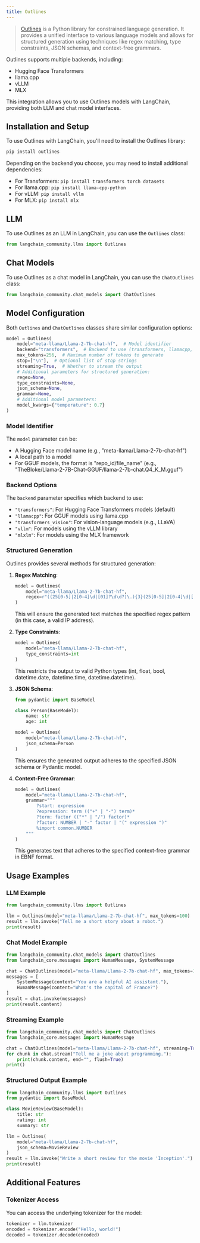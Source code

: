 ```yaml
---
title: Outlines
---
```


>[Outlines](https://github.com/dottxt-ai/outlines) is a Python library for constrained language generation. It provides a unified interface to various language models and allows for structured generation using techniques like regex matching, type constraints, JSON schemas, and context-free grammars.

Outlines supports multiple backends, including:
- Hugging Face Transformers
- llama.cpp
- vLLM
- MLX

This integration allows you to use Outlines models with LangChain, providing both LLM and chat model interfaces.

## Installation and Setup

To use Outlines with LangChain, you'll need to install the Outlines library:

```bash
pip install outlines
```

Depending on the backend you choose, you may need to install additional dependencies:

- For Transformers: `pip install transformers torch datasets`
- For llama.cpp: `pip install llama-cpp-python`
- For vLLM: `pip install vllm`
- For MLX: `pip install mlx`

## LLM

To use Outlines as an LLM in LangChain, you can use the `Outlines` class:

```python
from langchain_community.llms import Outlines
```

## Chat Models

To use Outlines as a chat model in LangChain, you can use the `ChatOutlines` class:

```python
from langchain_community.chat_models import ChatOutlines
```

## Model Configuration

Both `Outlines` and `ChatOutlines` classes share similar configuration options:

```python
model = Outlines(
    model="meta-llama/Llama-2-7b-chat-hf",  # Model identifier
    backend="transformers",  # Backend to use (transformers, llamacpp, vllm, or mlxlm)
    max_tokens=256,  # Maximum number of tokens to generate
    stop=["\n"],  # Optional list of stop strings
    streaming=True,  # Whether to stream the output
    # Additional parameters for structured generation:
    regex=None,
    type_constraints=None,
    json_schema=None,
    grammar=None,
    # Additional model parameters:
    model_kwargs={"temperature": 0.7}
)
```

### Model Identifier

The `model` parameter can be:
- A Hugging Face model name (e.g., "meta-llama/Llama-2-7b-chat-hf")
- A local path to a model
- For GGUF models, the format is "repo_id/file_name" (e.g., "TheBloke/Llama-2-7B-Chat-GGUF/llama-2-7b-chat.Q4_K_M.gguf")

### Backend Options

The `backend` parameter specifies which backend to use:
- `"transformers"`: For Hugging Face Transformers models (default)
- `"llamacpp"`: For GGUF models using llama.cpp
- `"transformers_vision"`: For vision-language models (e.g., LLaVA)
- `"vllm"`: For models using the vLLM library
- `"mlxlm"`: For models using the MLX framework

### Structured Generation

Outlines provides several methods for structured generation:

1. **Regex Matching**:
   ```python
   model = Outlines(
       model="meta-llama/Llama-2-7b-chat-hf",
       regex=r"((25[0-5]|2[0-4]\d|[01]?\d\d?)\.){3}(25[0-5]|2[0-4]\d|[01]?\d\d?)"
   )
   ```
   This will ensure the generated text matches the specified regex pattern (in this case, a valid IP address).

2. **Type Constraints**:
   ```python
   model = Outlines(
       model="meta-llama/Llama-2-7b-chat-hf",
       type_constraints=int
   )
   ```
   This restricts the output to valid Python types (int, float, bool, datetime.date, datetime.time, datetime.datetime).

3. **JSON Schema**:
   ```python
   from pydantic import BaseModel

   class Person(BaseModel):
       name: str
       age: int

   model = Outlines(
       model="meta-llama/Llama-2-7b-chat-hf",
       json_schema=Person
   )
   ```
   This ensures the generated output adheres to the specified JSON schema or Pydantic model.

4. **Context-Free Grammar**:
   ```python
   model = Outlines(
       model="meta-llama/Llama-2-7b-chat-hf",
       grammar="""
           ?start: expression
           ?expression: term (("+" | "-") term)*
           ?term: factor (("*" | "/") factor)*
           ?factor: NUMBER | "-" factor | "(" expression ")"
           %import common.NUMBER
       """
   )
   ```
   This generates text that adheres to the specified context-free grammar in EBNF format.

## Usage Examples

### LLM Example

```python
from langchain_community.llms import Outlines

llm = Outlines(model="meta-llama/Llama-2-7b-chat-hf", max_tokens=100)
result = llm.invoke("Tell me a short story about a robot.")
print(result)
```
### Chat Model Example

```python
from langchain_community.chat_models import ChatOutlines
from langchain_core.messages import HumanMessage, SystemMessage

chat = ChatOutlines(model="meta-llama/Llama-2-7b-chat-hf", max_tokens=100)
messages = [
    SystemMessage(content="You are a helpful AI assistant."),
    HumanMessage(content="What's the capital of France?")
]
result = chat.invoke(messages)
print(result.content)
```
### Streaming Example

```python
from langchain_community.chat_models import ChatOutlines
from langchain_core.messages import HumanMessage

chat = ChatOutlines(model="meta-llama/Llama-2-7b-chat-hf", streaming=True)
for chunk in chat.stream("Tell me a joke about programming."):
    print(chunk.content, end="", flush=True)
print()
```
### Structured Output Example

```python
from langchain_community.llms import Outlines
from pydantic import BaseModel

class MovieReview(BaseModel):
    title: str
    rating: int
    summary: str

llm = Outlines(
    model="meta-llama/Llama-2-7b-chat-hf",
    json_schema=MovieReview
)
result = llm.invoke("Write a short review for the movie 'Inception'.")
print(result)
```
## Additional Features

### Tokenizer Access

You can access the underlying tokenizer for the model:

```python
tokenizer = llm.tokenizer
encoded = tokenizer.encode("Hello, world!")
decoded = tokenizer.decode(encoded)
```
